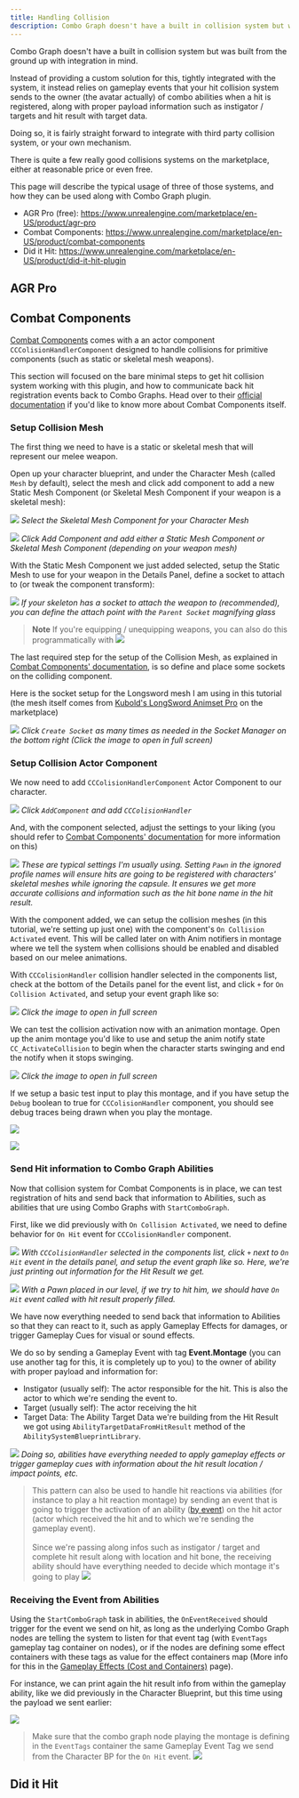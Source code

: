```yaml
---
title: Handling Collision
description: Combo Graph doesn't have a built in collision system but was built from the ground up with integration in mind
---
```


Combo Graph doesn't have a built in collision system but was built from the ground up with integration in mind.

Instead of providing a custom solution for this, tightly integrated with the system, it instead relies on gameplay events that your hit collision system sends to the owner (the avatar actually) of combo abilities when a hit is registered, along with proper payload information such as instigator / targets and hit result with target data.

Doing so, it is fairly straight forward to integrate with third party collision system, or your own mechanism.

There is quite a few really good collisions systems on the marketplace, either at reasonable price or even free.

This page will describe the typical usage of three of those systems, and how they can be used along with Combo Graph plugin.

- AGR Pro (free): https://www.unrealengine.com/marketplace/en-US/product/agr-pro
- Combat Components: https://www.unrealengine.com/marketplace/en-US/product/combat-components
- Did it Hit: https://www.unrealengine.com/marketplace/en-US/product/did-it-hit-plugin

## AGR Pro

## Combat Components

[Combat Components](https://www.unrealengine.com/marketplace/en-US/product/combat-components) comes with a an actor component `CCColisionHandlerComponent` designed to handle collisions for primitive components (such as static or skeletal mesh weapons).

This section will focused on the bare minimal steps to get hit collision system working with this plugin, and how to communicate back hit registration events back to Combo Graphs. Head over to their [official documentation](https://ue4dcs.com/combatcomponents/collisionhandler/overview) if you'd like to know more about Combat Components itself.

### Setup Collision Mesh

The first thing we need to have is a static or skeletal mesh that will represent our melee weapon.

Open up your character blueprint, and under the Character Mesh (called `Mesh` by default), select the mesh and click add component to add a new Static Mesh Component (or Skeletal Mesh Component if your weapon is a skeletal mesh):

![](cc_add_component_01.png)
*Select the Skeletal Mesh Component for your Character Mesh*

![](cc_add_component_02.png)
*Click Add Component and add either a Static Mesh Component or Skeletal Mesh Component (depending on your weapon mesh)*

With the Static Mesh Component we just added selected, setup the Static Mesh to use for your weapon in the Details Panel, define a socket to attach to (or tweak the component transform):

![](cc_add_component_03.png)
*If your skeleton has a socket to attach the weapon to (recommended), you can define the attach point with the `Parent Socket` magnifying glass*

<div class="notes">

> **Note** If you're equipping / unequipping weapons, you can also do this programmatically with 
![](cc_add_component_04.png)

</div>

The last required step for the setup of the Collision Mesh, as explained in [Combat Components' documentation](https://ue4dcs.com/combatcomponents/collisionhandler/overview), is so define and place some sockets on the colliding component.

Here is the socket setup for the Longsword mesh I am using in this tutorial (the mesh itself comes from [Kubold's LongSword Animset Pro](https://www.unrealengine.com/marketplace/en-US/product/longsword-animset-pro) on the marketplace)

![](cc_add_component_05.png)
*Click `Create Socket` as many times as needed in the Socket Manager on the bottom right (Click the image to open in full screen)*

### Setup Collision Actor Component

We now need to add `CCColisionHandlerComponent` Actor Component to our character.

![](cc_add_component_06.png)
*Click `AddComponent` and add `CCColisionHandler`*

And, with the component selected, adjust the settings to your liking (you should refer to [Combat Components' documentation](https://ue4dcs.com/combatcomponents/collisionhandler/overview) for more information on this)

![](cc_collision_settings.png)
*These are typical settings I'm usually using. Setting `Pawn` in the ignored profile names will ensure hits are going to be registered with characters' skeletal meshes while ignoring the capsule. It ensures we get more accurate collisions and information such as the hit bone name in the hit result.*

With the component added, we can setup the collision meshes (in this tutorial, we're setting up just one) with the component's `On Collision Activated` event. This will be called later on with Anim notifiers in montage where we tell the system when collisions should be enabled and disabled based on our melee animations.

With `CCColisionHandler` collision handler selected in the components list, check at the bottom of the Details panel for the event list, and click `+` for `On Collision Activated`, and setup your event graph like so:

![](cc_setup_collision_mesh_event_graph.png)
*Click the image to open in full screen*

We can test the collision activation now with an animation montage. Open up the anim montage you'd like to use and setup the anim notify state `CC_ActivateCollision` to begin when the character starts swinging and end the notify when it stops swinging.

![](cc_anim_notify.png)
*Click the image to open in full screen*

If we setup a basic test input to play this montage, and if you have setup the `Debug` boolean to true for `CCColisionHandler` component, you should see debug traces being drawn when you play the montage.

![](cc_test_input.png)

[![](cc_debug.gif)](cc_debug.gif)

### Send Hit information to Combo Graph Abilities

Now that collision system for Combat Components is in place, we can test registration of hits and send back that information to Abilities, such as abilities that ure using Combo Graphs with `StartComboGraph`.

First, like we did previously with `On Collision Activated`, we need to define behavior for `On Hit` event for `CCColisionHandler` component. 

![](cc_on_hit_test.png)
*With `CCColisionHandler` selected in the components list, click `+` next to `On Hit` event in the details panel, and setup the event graph like so. Here, we're just printing out information for the Hit Result we get.*

![](cc_on_hit_test_02.png)
*With a Pawn placed in our level, if we try to hit him, we should have `On Hit` event called with hit result properly filled.*

We have now everything needed to send back that information to Abilities so that they can react to it, such as apply Gameplay Effects for damages, or trigger Gameplay Cues for visual or sound effects.

We do so by sending a Gameplay Event with tag **Event.Montage** (you can use another tag for this, it is completely up to you) to the owner of ability with proper payload and information for:

- Instigator (usually self): The actor responsible for the hit. This is also the actor to which we're sending the event to.
- Target (usually self): The actor receiving the hit
- Target Data: The Ability Target Data we're building from the Hit Result we got using `AbilityTargetDataFromHitResult` method of the `AbilitySystemBlueprintLibrary`.

![](cc_send_gameplay_event.png)
*Doing so, abilities have everything needed to apply gameplay effects or trigger gameplay cues with information about the hit result location / impact points, etc.*

<div class="notes">

> This pattern can also be used to handle hit reactions via abilities (for instance to play a hit reaction montage) by sending an event that is going to trigger the activation of an ability ([by event](https://github.com/tranek/GASDocumentation#concepts-ga-data)) on the hit actor (actor which received the hit and to which we're sending the gameplay event). <br /> <br />
> Since we're passing along infos such as instigator / target and complete hit result along with location and hit bone, the receiving ability should have everything needed to decide which montage it's going to play
> ![](trigger_hit_reaction_ability.png)

</div>

### Receiving the Event from Abilities

Using the `StartComboGraph` task in abilities, the `OnEventReceived` should trigger for the event we send on hit, as long as the underlying Combo Graph nodes are telling the system to listen for that event tag (with `EventTags` gameplay tag container on nodes), or if the nodes are defining some effect containers with these tags as value for the effect containers map (More info for this in the [Gameplay Effects (Cost and Containers)](/usage/gameplay-effects) page).

For instance, we can print again the hit result info from within the gameplay ability, like we did previously in the Character Blueprint, but this time using the payload we sent earlier:

![](ga_combo_test.png)

> Make sure that the combo graph node playing the montage is defining in the `EventTags` container the same Gameplay Event Tag we send from the Character BP for the `On Hit` event.
![](ga_combo_test_graph_node_event_tags.png)

## Did it Hit


